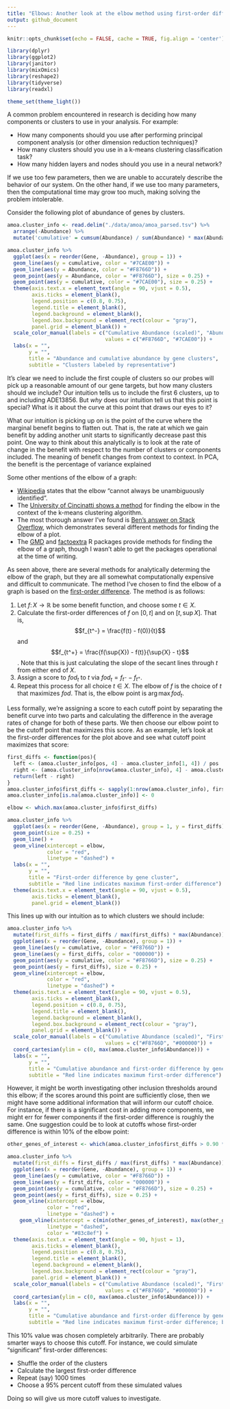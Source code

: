 ```yaml
---
title: "Elbows: Another look at the elbow method using first-order differences"
output: github_document
---
```


```r
knitr::opts_chunk$set(echo = FALSE, cache = TRUE, fig.align = 'center')

library(dplyr)
library(ggplot2)
library(janitor)
library(mixOmics)
library(reshape2)
library(tidyverse)
library(readxl)

theme_set(theme_light())
```

A common problem encountered in research is deciding how many components or clusters to use in your analysis. For example:

* How many components should you use after performing principal component analysis (or other dimension reduction techniques)?
* How many clusters should you use in a k-means clustering classification task?
* How many hidden layers and nodes should you use in a neural network?

If we use too few parameters, then we are unable to accurately describe the behavior of our system. On the other hand, if we use too many parameters, then the computational time may grow too much, making solving the problem intolerable.

Consider the following plot of abundance of genes by clusters.

```r
amoa.cluster_info <- read.delim("./data/amoa/amoa_parsed.tsv") %>% 
  arrange(-Abundance) %>% 
  mutate('cumulative' = cumsum(Abundance) / sum(Abundance) * max(Abundance))
```

```r
amoa.cluster_info %>% 
  ggplot(aes(x = reorder(Gene, -Abundance), group = 1)) +
  geom_line(aes(y = cumulative, color = "#7CAE00")) +
  geom_line(aes(y = Abundance, color = "#F8766D")) +
  geom_point(aes(y = Abundance, color = "#F8766D"), size = 0.25) + 
  geom_point(aes(y = cumulative, color = "#7CAE00"), size = 0.25) + 
  theme(axis.text.x = element_text(angle = 90, vjust = 0.5),
        axis.ticks = element_blank(),
        legend.position = c(0.8, 0.75),
        legend.title = element_blank(),
        legend.background = element_blank(),
        legend.box.background = element_rect(colour = "gray"),
        panel.grid = element_blank()) +
  scale_color_manual(labels = c("Cumulative Abundance (scaled)", "Abundance (counts)"),
                                values = c("#F8766D", "#7CAE00")) +
  labs(x = "", 
       y = "",
       title = "Abundance and cumulative abundance by gene clusters",
       subtitle = "Clusters labeled by representative")
```

It's clear we need to include the first couple of clusters so our probes will pick up a reasonable amount of our gene targets, but how many clusters should we include? Our intuition tells us to include the first 6 clusters, up to and including ADE13856. But *why* does our intuition tell us that this point is special? What is it about the curve at this point that draws our eyes to it? 

What our intuition is picking up on is the point of the curve where the marginal benefit begins to flatten out. That is, the rate at which we gain benefit by adding another unit starts to significantly decrease past this point. One way to think about this analytically is to look at the rate of change in the benefit with respect to the number of clusters or components included. The meaning of benefit changes from context to context. In PCA, the benefit is the percentage of variance explained

Some other mentions of the elbow of a graph:

* [Wikipedia](https://en.wikipedia.org/wiki/Elbow_method_(clustering)) states that the elbow "cannot always be unambiguously identified".
* The [University of Cincinatti shows a method](https://uc-r.github.io/kmeans_clustering#elbow) for finding the elbow in the context of the k-means clustering algorithm.
* The most thorough answer I've found is [Ben's answer on Stack Overflow](https://stackoverflow.com/a/15376462), which demonstrates several different methods for finding the elbow of a plot.
* The [GMD](https://www.rdocumentation.org/packages/GMD/versions/0.3.3/topics/elbow) and [factoextra](https://www.rdocumentation.org/packages/factoextra/versions/1.0.5/topics/fviz_nbclust) R packages provide methods for finding the elbow of a graph, though I wasn't able to get the packages operational at the time of writing.

As seen above, there are several methods for analytically determing the elbow of the graph, but they are all somewhat computationally expensive and difficult to communicate. The method I've chosen to find the elbow of a graph is based on the [first-order difference](https://en.wikipedia.org/wiki/Numerical_differentiation). The method is as follows:

1. Let $f\colon X\to \mathbb{R}$ be some benefit function, and choose some $t \in X$. 
2. Calculate the first-order differences of $f$ on $[0, t]$ and on $[t, \sup{X}]$. That is, $$f_{t^-} = \frac{f(t) - f(0)}{t}$$ and $$f_{t^+} = \frac{f(\sup{X}) - f(t)}{\sup{X} - t}$$. Note that this is just calculating the slope of the secant lines through $t$ from either end of $X$.
3. Assign a score to $fod_t$ to $t$ via $fod_t = f_{t^-} - f_{t^+}$.
4. Repeat this process for all choice $t \in X$. The elbow of $f$ is the choice of $t$ that maximizes $fod$. That is, the elbow point is $\arg \max fod_t$.

Less formally, we're assigning a score to each cutoff point by separating the benefit curve into two parts and calculating the difference in the average rates of change for both of these parts. We then choose our elbow point to be the cutoff point that maximizes this score. As an example, let's look at the first-order differences for the plot above and see what cutoff point maximizes that score:

```r
first_diffs <- function(pos){
  left <- (amoa.cluster_info[pos, 4] - amoa.cluster_info[1, 4]) / pos
  right <- (amoa.cluster_info[nrow(amoa.cluster_info), 4] - amoa.cluster_info[pos, 4]) / (nrow(amoa.cluster_info) - pos)
  return(left - right)
}
amoa.cluster_info$first_diffs <- sapply(1:nrow(amoa.cluster_info), first_diffs)
amoa.cluster_info[is.na(amoa.cluster_info)] <- 0

elbow <- which.max(amoa.cluster_info$first_diffs)

amoa.cluster_info %>% 
  ggplot(aes(x = reorder(Gene, -Abundance), group = 1, y = first_diffs)) +
  geom_point(size = 0.25) +
  geom_line() + 
  geom_vline(xintercept = elbow, 
             color = "red",
             linetype = "dashed") + 
  labs(x = "",
       y = "",
       title = "First-order difference by gene cluster",
       subtitle = "Red line indicates maximum first-order difference") +
  theme(axis.text.x = element_text(angle = 90, vjust = 0.5),
        axis.ticks = element_blank(),
        panel.grid = element_blank())

```


This lines up with our intuition as to which clusters we should include:

```r
amoa.cluster_info %>% 
  mutate(first_diffs = first_diffs / max(first_diffs) * max(Abundance)) %>% 
  ggplot(aes(x = reorder(Gene, -Abundance), group = 1)) +
  geom_line(aes(y = cumulative, color = "#F8766D")) +
  geom_line(aes(y = first_diffs, color = "000000")) +
  geom_point(aes(y = cumulative, color = "#F8766D"), size = 0.25) + 
  geom_point(aes(y = first_diffs), size = 0.25) + 
  geom_vline(xintercept = elbow, 
             color = "red",
             linetype = "dashed") + 
  theme(axis.text.x = element_text(angle = 90, vjust = 0.5),
        axis.ticks = element_blank(),
        legend.position = c(0.8, 0.75),
        legend.title = element_blank(),
        legend.background = element_blank(),
        legend.box.background = element_rect(colour = "gray"),
        panel.grid = element_blank()) +
  scale_color_manual(labels = c("Cumulative Abundance (scaled)", "First-order differences (scaled)"),
                                values = c("#F8766D", "#000000")) +
  coord_cartesian(ylim = c(0, max(amoa.cluster_info$Abundance))) + 
  labs(x = "", 
       y = "",
       title = "Cumulative abundance and first-order difference by gene cluster",
       subtitle = "Red line indicates maximum first-order difference")
```

However, it might be worth investigating other inclusion thresholds around this elbow; if the scores around this point are sufficiently close, then we might have some additional information that will inform our cutoff choice. For instance, if there is a significant cost in adding more components, we might err for fewer components if the first-order difference is roughly the same. One suggestion could be to look at cutoffs whose first-order difference is within 10% of the elbow point:

```r
other_genes_of_interest <- which(amoa.cluster_info$first_diffs > 0.90 * amoa.cluster_info[elbow, 5])

amoa.cluster_info %>% 
  mutate(first_diffs = first_diffs / max(first_diffs) * max(Abundance)) %>% 
  ggplot(aes(x = reorder(Gene, -Abundance), group = 1)) +
  geom_line(aes(y = cumulative, color = "#F8766D")) +
  geom_line(aes(y = first_diffs, color = "000000")) +
  geom_point(aes(y = cumulative, color = "#F8766D"), size = 0.25) + 
  geom_point(aes(y = first_diffs), size = 0.25) + 
  geom_vline(xintercept = elbow, 
             color = "red",
             linetype = "dashed") + 
    geom_vline(xintercept = c(min(other_genes_of_interest), max(other_genes_of_interest)),
             linetype = "dashed", 
             color = "#83c8ef") +
  theme(axis.text.x = element_text(angle = 90, hjust = 1),
        axis.ticks = element_blank(),
        legend.position = c(0.8, 0.75),
        legend.title = element_blank(),
        legend.background = element_blank(),
        legend.box.background = element_rect(colour = "gray"),
        panel.grid = element_blank()) +
  scale_color_manual(labels = c("Cumulative Abundance (scaled)", "First-order differences (scaled)"),
                                values = c("#F8766D", "#000000")) +
  coord_cartesian(ylim = c(0, max(amoa.cluster_info$Abundance))) + 
  labs(x = "", 
       y = "",
       title = "Cumulative abundance and first-order difference by gene cluster",
       subtitle = "Red line indicates maximum first-order difference; blue lines indicate 10% neighborhood")

```

This 10% value was chosen completely arbitrarily. There are probably smarter ways to choose this cutoff. For instance, we could simulate "significant" first-order differences:

* Shuffle the order of the clusters 
* Calculate the largest first-order difference
* Repeat (say) 1000 times
* Choose a 95% percent cutoff from these simulated values

Doing so will give us more cutoff values to investigate.